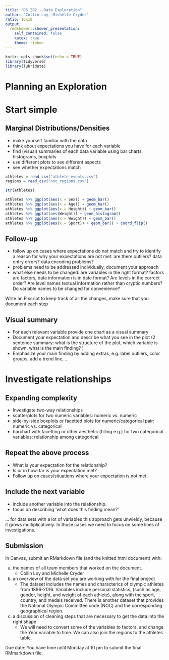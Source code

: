 ---
title: "DS 202 - Data Exploration"
author: "Collin Loy, Michelle Cryder"
ratio: 16x10
output:
  rmdshower::shower_presentation:
    self_contained: false
    katex: true
    theme: ribbon
---

```{r setup, include=FALSE}
knitr::opts_chunk$set(echo = TRUE)
library(tidyverse)
library(lubridate)
```

# Planning an Exploration

# Start simple

## Marginal Distributions/Densities

- make yourself familiar with the data
- think about expectations you have for each variable
- find (visual) summaries of each data variable using bar charts, histograms, boxplots
- use different plots to see different aspects
- see whether expectations match

```{r}
athletes = read_csv("athlete_events.csv")
regions = read_csv("noc_regions.csv")

str(athletes)

athletes %>% ggplot(aes(x = Sex)) + geom_bar()
athletes %>% ggplot(aes(x = Age)) + geom_bar()
athletes %>% ggplot(aes(x = Height)) + geom_bar()
athletes %>% ggplot(aes(Weight)) + geom_histogram()
athletes %>% ggplot(aes(x = Weight)) + geom_bar()
athletes %>% ggplot(aes(x = Sport)) + geom_bar() + coord_flip()

```
## Follow-up

- follow up on cases where expectations do not match and try to identify a reason for why your expectations are not met: are there outliers? data entry errors? data encoding problems?
- problems need to be addressed individually, document your approach
- what else needs to be changed: are variables in the right format? factors are factors, date information is in date format? Are levels in the correct order? Are level names textual information rather than cryptic numbers? Do variable names to be changed for convenience?

Write an R script to keep track of all the changes, make sure that you document each step

## Visual summary

- For each relevant variable provide one chart as a visual summary
- Document your expectation and describe what you see in the plot (2 sentence summary: what is the structure of the plot, which variable is shown, what is the main finding? )
- Emphasize your main finding by adding extras, e.g. label outliers, color groups, add a trend line, ...

# Investigate relationships

## Expanding complexity

- Investigate two-way relationships
- scatterplots for two numeric variables: numeric vs. numeric
- side-by-side boxplots or facetted plots for numeric/categorical pair: numeric vs. categorical
- barchart with facetting or other aesthetic (filling e.g.) for two categorical variables: relationship among categorical

## Repeat the above process

- What is your expectation for the relationship?
- Is or in how-far is your expectation met?
- Follow up on cases/situations where your expectation is not met. 

## Include the next variable 

- include another variable into the relationship. 
- focus on describing 'what does this finding mean?'

... for data sets with a lot of variables this approach gets unwieldy, because it grows multiplicatively. In those cases we need to focus on some lines of investigations.


## Submission

In Canvas, submit an RMarkdown file (and the knitted html document) with: 

  a. the names of all team members that worked on the document.
      + Collin Loy and Michelle Cryder
      
  b. an overview of the data set you are working with for the final project
      + The dataset includes the names and characterics of olympic athletes from 1896-2016. Variables include personal statistics, (such as age, gender, height, and weight of each athlete), along with the sport, country, and medals received. There is another dataset that provides the National Olympic Committee code (NOC) and the corresponding geographical region.   
    
  c. a discussion of cleaning steps that are necessary to get the data into the right shape
      + We will need to convert some of the variables to factors, and change the Year variable to time. We can also join the regions to the athletes table. 

Due date: You have time until Monday at 10 pm to submit the final RMmarkdown file.


